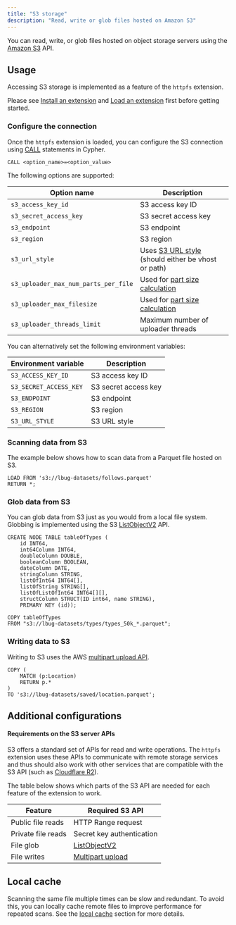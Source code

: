 ```yaml
---
title: "S3 storage"
description: "Read, write or glob files hosted on Amazon S3"
---
```

You can read, write, or glob files hosted on object storage servers using the
[Amazon S3](https://aws.amazon.com/s3/) API.

## Usage

Accessing S3 storage is implemented as a feature of the `httpfs` extension.

Please see [Install an extension](/extensions#install-an-extension) and [Load an extension](/extensions#load-an-extension) first before getting started.

### Configure the connection

Once the `httpfs` extension is loaded, you can configure the S3 connection using
[CALL](/cypher/configuration) statements in Cypher.
```cypher
CALL <option_name>=<option_value>
```

The following options are supported:

| Option name | Description |
|----------|----------|
| `s3_access_key_id` | S3 access key ID |
| `s3_secret_access_key` | S3 secret access key |
| `s3_endpoint` | S3 endpoint |
| `s3_region` | S3 region |
| `s3_url_style` | Uses [S3 URL style](https://docs.aws.amazon.com/AmazonS3/latest/userguide/VirtualHosting.html) (should either be vhost or path) |
| `s3_uploader_max_num_parts_per_file` | Used for [part size calculation](https://docs.aws.amazon.com/AmazonS3/latest/userguide/qfacts.html) |
| `s3_uploader_max_filesize` | Used for [part size calculation](https://docs.aws.amazon.com/AmazonS3/latest/userguide/qfacts.html) |
| `s3_uploader_threads_limit` | Maximum number of uploader threads |

You can alternatively set the following environment variables:

| Environment variable | Description |
|----------|----------|
| `S3_ACCESS_KEY_ID` | S3 access key ID |
| `S3_SECRET_ACCESS_KEY` | S3 secret access key |
| `S3_ENDPOINT` | S3 endpoint |
| `S3_REGION` | S3 region |
| `S3_URL_STYLE` | S3 URL style |

### Scanning data from S3

The example below shows how to scan data from a Parquet file hosted on S3.

```cypher
LOAD FROM 's3://lbug-datasets/follows.parquet'
RETURN *;
```

### Glob data from S3

You can glob data from S3 just as you would from a local file system.
Globbing is implemented using the S3 [ListObjectV2](https://docs.aws.amazon.com/AmazonS3/latest/API/API_ListObjectsV2.html) API.

```cypher
CREATE NODE TABLE tableOfTypes (
    id INT64,
    int64Column INT64,
    doubleColumn DOUBLE,
    booleanColumn BOOLEAN,
    dateColumn DATE,
    stringColumn STRING,
    listOfInt64 INT64[],
    listOfString STRING[],
    listOfListOfInt64 INT64[][],
    structColumn STRUCT(ID int64, name STRING),
    PRIMARY KEY (id));

COPY tableOfTypes
FROM "s3://lbug-datasets/types/types_50k_*.parquet";
```

### Writing data to S3

Writing to S3 uses the AWS [multipart upload API](https://docs.aws.amazon.com/AmazonS3/latest/userguide/mpuoverview.html).

```cypher
COPY (
    MATCH (p:Location)
    RETURN p.*
)
TO 's3://lbug-datasets/saved/location.parquet';
```

## Additional configurations

#### Requirements on the S3 server APIs

S3 offers a standard set of APIs for read and write operations. The `httpfs` extension uses these APIs to communicate with remote storage services and thus should also work
with other services that are compatible with the S3 API (such as [Cloudflare R2](https://www.cloudflare.com/en-gb/developer-platform/r2/)).

The table below shows which parts of the S3 API are needed for each feature of the extension to work.

| Feature | Required S3 API |
|----------|----------|
| Public file reads | HTTP Range request |
| Private file reads | Secret key authentication |
| File glob | [ListObjectV2](https://docs.aws.amazon.com/AmazonS3/latest/API/API_ListObjectsV2.html) |
| File writes | [Multipart upload](https://docs.aws.amazon.com/AmazonS3/latest/userguide/mpuoverview.html) |


## Local cache

Scanning the same file multiple times can be slow and redundant.
To avoid this, you can locally cache remote files to improve performance for repeated scans.
See the [local cache](/extensions/httpfs#local-cache) section for more details.
